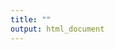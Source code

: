 ```yaml
---
title: ""
output: html_document
---
```



\begin{align*}
y_{ijklmnopq} = & \mu + \beta_1 \text{log(distance)} + \alpha_i + \delta_j + \gamma_k + \theta_l + (\alpha \delta)_{ij} + (\alpha \gamma)_{ik} + (\alpha \theta)_{il} + \\ 
 & (\delta \gamma)_{jk} + (\delta \theta)_{jl} + (\gamma \theta)_{kl} + (\alpha \delta \gamma)_{ijk} + (\alpha \delta \theta)_{ijl} + (\alpha \gamma \theta)_{ikl} + (\delta \gamma \theta)_{jkl} + \\
 & (\alpha \delta \gamma \theta)_{ijkl} + c_m + d_n + f_o + g_p + e_{ijklmnopq} \\
\\
\text{Fixed Variables} \\
\alpha_i = & \text{ passenger_count (6 levels)} \\
\delta_j = & \text{ month (12 levels)} \\
\gamma_k = & \text{ toll_ind (2 levels)} \\
\theta_l = & \text{ rate_code (3 levels)} \\
\\
\text{Random Variables} \\
c_m = & \text{ pickup_location (50 levels)} \\
d_n = & \text{ dropoff_location (50 levels)} \\
f_o = & \text{ pickup_time (24 levels)} \\
g_p = & \text{ dropoff_time (24 levels)} \\
e_q = & \text{ error} \\
\end{align*}